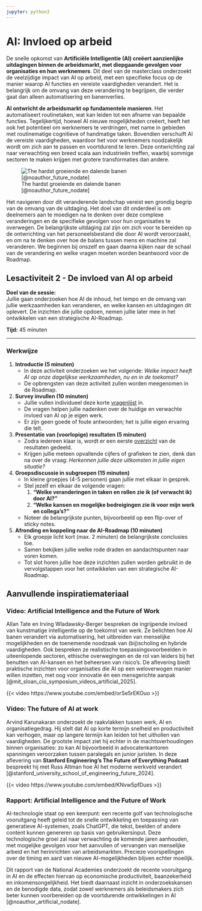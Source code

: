 ```yaml
---
jupyter: python3
---
```


# AI: Invloed op arbeid

De snelle opkomst van **Artificiële Intelligentie (AI) creëert aanzienlijke uitdagingen binnen de arbeidsmarkt, met diepgaande gevolgen voor organisaties en hun werknemers**. Dit deel van de masterclass onderzoekt de veelzijdige impact van AI op arbeid, met een specifieke focus op de manier waarop AI functies en vereiste vaardigheden verandert. Het is belangrijk om de omvang van deze verandering te begrijpen, die verder gaat dan alleen automatisering en banenverlies.

**AI ontwricht de arbeidsmarkt op fundamentele manieren**. Het automatiseert routinetaken, wat kan leiden tot een afname van bepaalde functies. Tegelijkertijd, hoewel AI nieuwe mogelijkheden creëert, heeft het ook het potentieel om werknemers te verdringen, met name in gebieden met routinematige cognitieve of handmatige taken. Bovendien verschuift AI de vereiste vaardigheden, waardoor het voor werknemers noodzakelijk wordt om zich aan te passen en voortdurend te leren. Deze ontwrichting zal naar verwachting een breed scala aan industrieën treffen, waarbij sommige sectoren te maken krijgen met grotere transformaties dan andere.

![The hardst groeiende en dalende banen [@noauthor_future_nodate]](images/wef-job-growth.png){#fig-wef-job-growth}

Het navigeren door dit veranderende landschap vereist een grondig begrip van de omvang van de uitdaging. Het doel van dit onderdeel is om deelnemers aan te moedigen na te denken over deze complexe veranderingen en de specifieke gevolgen voor hun organisaties te overwegen. De belangrijkste uitdaging zal zijn om zich voor te bereiden op de ontwrichting van het personeelsbestand die door AI wordt veroorzaakt, en om na te denken over hoe de balans tussen mens en machine zal veranderen. We beginnen bij onszelf en gaan daarna kijken naar de schaal van de verandering en welke vragen moeten worden beantwoord voor de Roadmap.

::: callout-tip
## Lesactiviteit 2 - De invloed van AI op arbeid

**Doel van de sessie:**  
Jullie gaan onderzoeken hoe AI de inhoud, het tempo en de omvang van jullie werkzaamheden kan veranderen, en welke kansen en uitdagingen dit oplevert. De inzichten die jullie opdoen, nemen jullie later mee in het ontwikkelen van een strategische AI-Roadmap.

**Tijd:** 45 minuten

---

### Werkwijze

1. **Introductie (5 minuten)**  
    - In deze activiteit onderzoeken we het volgende: *Welke impact heeft AI op onze dagelijkse werkzaamheden, nu en in de toekomst?*  
    - De opbrengsten van deze activiteit zullen worden meegenomen in de Roadmap.

2. **Survey invullen (10 minuten)**  
    - Jullie vullen individueel deze korte [vragenlijst](https://businessdatasolutions.github.io/ai-at-work-survey/){target="_blank"} in.  
    - De vragen helpen jullie nadenken over de huidige en verwachte invloed van AI op je eigen werk.  
    - Er zijn geen goede of foute antwoorden; het is jullie eigen ervaring die telt.

3. **Presentatie van (voorlopige) resultaten (5 minuten)**  
    - Zodra iedereen klaar is, wordt er een eerste [overzicht](https://businessdatasolutions.github.io/ai-at-work-survey/results.html){target="_blank"} van de resultaten gedeeld.  
    - Krijgen jullie meteen opvallende cijfers of grafieken te zien, denk dan na over de vraag: *Herkennen jullie deze uitkomsten in jullie eigen situatie?*

4. **Groepsdiscussie in subgroepen (15 minuten)**  
    - In kleine groepjes (4-5 personen) gaan jullie met elkaar in gesprek.  
    - Stel jezelf en elkaar de volgende vragen:  
        1. **“Welke veranderingen in taken en rollen zie ik (of verwacht ik) door AI?”**  
        2. **“Welke kansen en mogelijke bedreigingen zie ik voor mijn werk en collega's?”**  
    - Noteer de belangrijkste punten, bijvoorbeeld op een flip-over of sticky notes.

5. **Afronding en koppeling naar de AI-Roadmap (10 minuten)**  
    - Elk groepje licht kort (max. 2 minuten) de belangrijkste conclusies toe.  
    - Samen bekijken jullie welke rode draden en aandachtspunten naar voren komen.  
    - Tot slot horen jullie hoe deze inzichten zullen worden gebruikt in de vervolgstappen voor het ontwikkelen van een strategische AI-Roadmap.
:::

## Aanvullende inspiratiemateriaal

### Video: Artificial Intelligence and the Future of Work

Allan Tate en Irving Wladawsky-Berger bespreken de ingrijpende invloed van kunstmatige intelligentie op de toekomst van werk. Ze belichten hoe AI banen verandert via automatisering, het uitbreiden van menselijke mogelijkheden en de toenemende noodzaak van (bij)scholing en hybride vaardigheden. Ook bespreken ze realistische toepassingsvoorbeelden in uiteenlopende sectoren, ethische overwegingen en de rol van leiders bij het benutten van AI-kansen en het beheersen van risico’s. De aflevering biedt praktische inzichten voor organisaties die AI op een weloverwogen manier willen inzetten, met oog voor innovatie én een mensgerichte aanpak [@mit_sloan_cio_symposium_videos_artificial_2025].

{{< video https://www.youtube.com/embed/orSe5rEKOuo >}}

### Video: The future of AI at work

Arvind Karunakaran onderzoekt de raakvlakken tussen werk, AI en organisatiegedrag. Hij stelt dat AI op korte termijn snelheid en productiviteit kan verhogen, maar op langere termijn kan leiden tot het uithollen van vaardigheden. De grootste impact ziet hij echter in de machtsverhoudingen binnen organisaties: zo kan AI bijvoorbeeld in advocatenkantoren spanningen veroorzaken tussen paralegals en junior juristen. In deze aflevering van **Stanford Engineering’s The Future of Everything Podcast** bespreekt hij met Russ Altman hoe AI het moderne werkveld verandert [@stanford_university_school_of_engineering_future_2024].

{{< video https://www.youtube.com/embed/KNvw5pfDues >}}

### Rapport: Artificial Intelligence and the Future of Work

AI-technologie staat op een keerpunt: een recente golf van technologische vooruitgang heeft geleid tot de snelle ontwikkeling en toepassing van generatieve AI-systemen, zoals ChatGPT, die tekst, beelden of andere content kunnen genereren op basis van gebruikersinput. Deze technologische groei zal naar verwachting de komende jaren aanhouden, met mogelijke gevolgen voor het aanvullen of vervangen van menselijke arbeid en het herinrichten van arbeidsmarkten. Precieze voorspellingen over de timing en aard van nieuwe AI-mogelijkheden blijven echter moeilijk.

Dit rapport van de National Academies onderzoekt de recente vooruitgang in AI en de effecten hiervan op economische productiviteit, baanzekerheid en inkomensongelijkheid. Het biedt daarnaast inzicht in onderzoekskansen en de benodigde data, zodat zowel werknemers als beleidsmakers zich beter kunnen voorbereiden op de voortdurende ontwikkelingen in AI [@noauthor_artificial_nodate].
